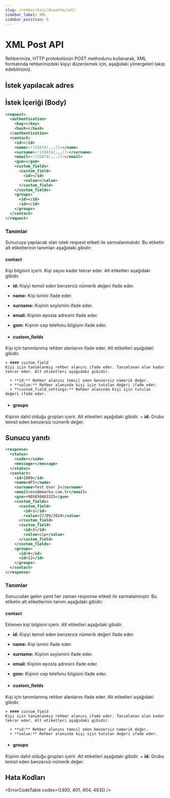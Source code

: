 ```yaml
---
slug: /rehber/kisi/duzenle/xml/
sidebar_label: XML
sidebar_position: 0
---
```



# XML Post API
<AccessWarning />
Rehberinize, HTTP protokolünün POST methodunu kullanarak, XML formatında rehberinizdeki kişiyi düzenlemek için, aşağıdaki yönergeleri takip edebilirsiniz.

## İstek yapılacak adres

<RequestURL type="POST" url="https://api.iletimerkezi.com/v1/edit-contact" />

## İstek İçeriği (Body)

```xml
<request>
  <authentication>
    <key></key>
    <hash></hash>
  </authentication>
  <contact>
    <id></id>
    <name><![CDATA[...]]></name>
    <surname><![CDATA[...]]></surname>
    <email><![CDATA[...]]></email>
    <gsm></gsm>
    <custom_fields>
      <custom_field>
        <id></id>
        <value></value>
      </custom_field>
    </custom_fields>
    <groups>
      <id></id>
      <id></id>
    </groups>
  </contact>
</request>
```

### Tanımlar

Sunucuya yapılacak olan istek <Badge>request</Badge> etiketi ile sarmalanmalıdır. Bu etiketin alt etiketlerinin tanımları aşağıdaki gibidir:

<AccessDescription />

#### contact
Kişi bilgisini içerir. Kişi sayısı kadar tekrar eder. Alt etiketleri aşağıdaki gibidir.

  + **id:** Kişiyi temsil eden benzersiz nümerik değeri ifade eder.
  + **name:** Kişi ismini ifade eder.
  + **surname:** Kişinin soyismini ifade eder.
  + **email:** Kişinin eposta adresini ifade eder.
  + **gsm:** Kişinin cep telefonu bilgisini ifade eder.

  + #### custom_fields
  Kişi için tanımlanmış rehber alanlarını ifade eder. Alt etiketleri aşağıdaki gibidir.

    + #### custom_field
    Kişi için tanımlanmış rehber alanını ifade eder. Tanımlanan alan kadar tekrar eder. Alt etiketleri aşağıdaki gibidir.

      + **id:** Rehber alanını temsil eden benzersiz nümerik değer.
      + **value:** Rehber alanında kişi için tutulan değeri ifade eder.
      + **custom_field_settings:** Rehber alanında kişi için tutulan değeri ifade eder.

  + #### groups
  Kişinin dahil olduğu grupları içerir. Alt etiketleri aşağıdaki gibidir.
    + **id:** Grubu temsil eden benzersiz nümerik değer.

## Sunucu yanıtı

```xml
<response>
  <status>
    <code></code>
    <message></message>
  </status>
  <contact>
    <id>1009</id>
    <name>API</name>
    <surname>Test User 2</surname>
    <email>ens@emarka.com.tr</email>
    <gsm>+905056663325</gsm>
    <custom_fields>
      <custom_field>
        <id>1</id>
        <value>27/09/2024</value>
      </custom_field>
      <custom_field>
        <id>2</id>
        <value>cip</value>
      </custom_field>
    </custom_fields>
    <groups>
      <id>9</id>
      <id>12</id>
    </groups>
  </contact>
</response>
```

### Tanımlar

Sunucudan gelen yanıt her zaman <Badge>response</Badge> etiketi ile sarmalanmıştır. Bu etiketin alt etiketlerinin tanımı aşağıdaki gibidir:

<ResponseStatus />

#### contact
Eklenen kişi bilgisini içerir. Alt etiketleri aşağıdaki gibidir.

  + **id:** Kişiyi temsil eden benzersiz nümerik değeri ifade eder.
  + **name:** Kişi ismini ifade eder.
  + **surname:** Kişinin soyismini ifade eder.
  + **email:** Kişinin eposta adresini ifade eder.
  + **gsm:** Kişinin cep telefonu bilgisini ifade eder.

  + #### custom_fields
  Kişi için tanımlanmış rehber alanlarını ifade eder. Alt etiketleri aşağıdaki gibidir.

    + #### custom_field
    Kişi için tanımlanmış rehber alanını ifade eder. Tanımlanan alan kadar tekrar eder. Alt etiketleri aşağıdaki gibidir.

      + **id:** Rehber alanını temsil eden benzersiz nümerik değer.
      + **value:** Rehber alanında kişi için tutulan değeri ifade eder.

  + #### groups
  Kişinin dahil olduğu grupları içerir. Alt etiketleri aşağıdaki gibidir.
    + **id:** Grubu temsil eden benzersiz nümerik değer.

## Hata Kodları

<ErrorCodeTable codes={[400, 401, 404, 463]} />